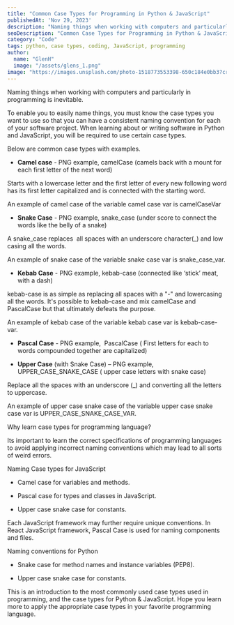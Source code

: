 ```yaml
---
title: "Common Case Types for Programming in Python & JavaScript"
publishedAt: 'Nov 29, 2023'
description: "Naming things when working with computers and particularly in programming is inevitable. This article explores the Common Case Types for Programming in Python & JavaScript"
seoDescription: "Common Case Types for Programming in Python & JavaScript"
category: "Code"
tags: python, case types, coding, JavaScript, programming
author:
  name: "GlenH"
  image: "/assets/glens_1.png"
image: "https://images.unsplash.com/photo-1518773553398-650c184e0bb3?crop=entropy&cs=tinysrgb&fit=max&fm=jpg&ixid=MnwxfDB8MXxyYW5kb218MHx8fHx8fHx8MTY5MzgxNjk5NQ&ixlib=rb-4.0.3&q=80&utm_campaign=api-credit&utm_medium=referral&utm_source=unsplash_source&w=1080"
---
```


Naming things when working with computers and particularly in programming is inevitable.

To enable you to easily name things, you must know the case types you want to use so that you can have a consistent naming convention for each of your software project. When learning about or writing software in Python and JavaScript, you will be required to use certain case types.

Below are common case types with examples.

-  **Camel case** - PNG example, camelCase (camels back with a mount for each first letter of the next word)

Starts with a lowercase letter and the first letter of every new following word has its first letter capitalized and is connected with the starting word.

An example of camel case of the variable camel case var is camelCaseVar

- **Snake Case** - PNG example, snake_case (under score to connect the words like the belly of a snake)

A snake_case replaces  all spaces with an underscore character(_) and low casing all the words.

An example of snake case of the variable snake case var is snake_case_var.

- **Kebab Case** - PNG example, kebab-case (connected like ‘stick’ meat, with a dash)

kebab-case is as simple as replacing all spaces with a "-" and lowercasing all the words. It's possible to kebab-case and mix camelCase and PascalCase but that ultimately defeats the purpose.

An example of kebab case of the variable kebab case var is kebab-case-var.

-  **Pascal Case** - PNG example,  PascalCase ( First letters for each to words compounded together are capitalized)

-  **Upper Case** (with Snake Case) – PNG example,  UPPER_CASE_SNAKE_CASE ( upper case letters with snake case)

Replace all the spaces with an underscore (_) and converting all the letters to uppercase.

An example of upper case snake case of the variable upper case snake case var is UPPER_CASE_SNAKE_CASE_VAR.

Why learn case types for programming language?

Its important to learn the correct specifications of programming languages to avoid applying incorrect naming conventions which may lead to all sorts of weird errors.

Naming Case types for JavaScript

- Camel case for variables and methods.

- Pascal case for types and classes in JavaScript.

- Upper case snake case for constants.

Each JavaScript framework may further require unique conventions. In React JavaScript framework, Pascal Case is used for naming components and files.

Naming conventions for Python

- Snake case for method names and instance variables (PEP8).

- Upper case snake case for constants.

This is an introduction to the most commonly used case types used in programming, and the case types for Python & JavaScript. Hope you learn more to apply the appropriate case types in your favorite programming language.
